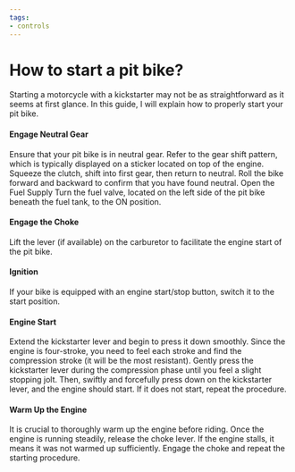 ```yaml
---
tags:
- controls
---
```



# How to start a pit bike?

Starting a motorcycle with a kickstarter may not be as straightforward as it seems at first glance. In this guide, I will explain how to properly start your pit bike.

<YouTubeEmbed videoId="MLV0pvacJgc" />

#### Engage Neutral Gear

Ensure that your pit bike is in neutral gear. Refer to the gear shift pattern, which is typically displayed on a sticker located on top of the engine. Squeeze the clutch, shift into first gear, then return to neutral. Roll the bike forward and backward to confirm that you have found neutral. Open the Fuel Supply Turn the fuel valve, located on the left side of the pit bike beneath the fuel tank, to the ON position.

#### Engage the Choke

Lift the lever (if available) on the carburetor to facilitate the engine start of the pit bike.

#### Ignition

If your bike is equipped with an engine start/stop button, switch it to the start position.

#### Engine Start

Extend the kickstarter lever and begin to press it down smoothly. Since the engine is four-stroke, you need to feel each stroke and find the compression stroke (it will be the most resistant). Gently press the kickstarter lever during the compression phase until you feel a slight stopping jolt. Then, swiftly and forcefully press down on the kickstarter lever, and the engine should start. If it does not start, repeat the procedure.

#### Warm Up the Engine

It is crucial to thoroughly warm up the engine before riding. Once the engine is running steadily, release the choke lever. If the engine stalls, it means it was not warmed up sufficiently. Engage the choke and repeat the starting procedure.
